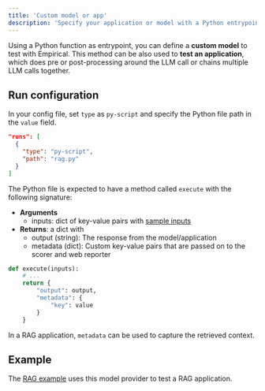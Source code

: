 ```yaml
---
title: 'Custom model or app'
description: 'Specify your application or model with a Python entrypoint'
---
```


Using a Python function as entrypoint, you can define a **custom model** to test
with Empirical. This method can be also used to **test an application**, which 
does pre or post-processing around the LLM call or chains multiple LLM calls together.

## Run configuration

In your config file, set `type` as `py-script` and specify the Python file
path in the `value` field.

```json
"runs": [
  {
    "type": "py-script",
    "path": "rag.py"
  }
]
```

The Python file is expected to have a method called `execute` with the following
signature:

- **Arguments**
  - inputs: dict of key-value pairs with [sample inputs](../dataset/basics)
- **Returns**: a dict with
  - output (string): The response from the model/application
  - metadata (dict): Custom key-value pairs that are passed on to the scorer and
    web reporter


```python rag.py
def execute(inputs):
    # ...
    return {
        "output": output,
        "metadata": {
            "key": value
        }
    }
```

In a RAG application, `metadata` can be used to capture the retrieved context.

## Example

The [RAG example](https://github.com/empirical-run/empirical/tree/main/examples/rag)
uses this model provider to test a RAG application.
